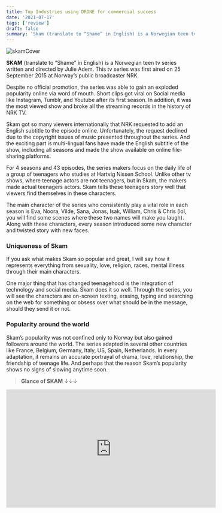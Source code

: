```yaml
---
title: Top Industries using DRONE for commercial success
date: '2021-07-17'
tags: ['review']
draft: false
summary: 'Skam (translate to “Shame” in English) is a Norwegian teen tv series.It represents everything from sexuality, love, religion, races, mental illness through their main characters. '
---
```


![skamCover](https://i.ibb.co/bQRvKNV/skam.png)

**SKAM** (translate to “Shame” in English) is a Norwegian teen tv series written and directed by Julie Adem. This tv series was first aired on 25 September 2015 at Norway’s public broadcaster NRK.

Despite no official promotion, the series was able to gain an exploded popularity online via word of mouth. Short clips got viral on Social media like Instagram, Tumblr, and Youtube after its first season. In addition, it was the most viewed show and broke all the streaming records in the history of NRK TV.

Skam got so many viewers internationally that NRK requested to add an English subtitle to the episode online. Unfortunately, the request declined due to the copyright issues of music presented throughout the series. And the exciting part is multi-lingual fans have made the English subtitle of the show, including all seasons and made the show available on online file-sharing platforms.

For 4 seasons and 43 episodes, the series makers focus on the daily life of a group of teenagers who studies at Hartvig Nissen School. Unlike other tv shows, where teenage actors are not teenagers, but in Skam, the makers made actual teenagers actors.
Skam tells these teenagers story well that viewers find themselves in these characters.

The main character of the series who consistently play a vital role in each season is Eva, Noora, Vilde, Sana, Jonas, Isak, William, Chris & Chris (lol, you will find some scenes where these two names will make you laugh). Along with these characters, every season introduced some new character and twisted story with new faces.

### Uniqueness of Skam

If you ask what makes Skam so popular and great, I will say how it represents everything from sexuality, love, religion, races, mental illness through their main characters.

One major thing that has changed teenagehood is the integration of technology and social media. Skam does it so well. Through the series, you will see the characters are on-screen texting, erasing, typing and searching on the web for something or obsess over what should be in the message, should they send it or not.

### Popularity around the world

Skam’s popularity was not confined only to Norway but also gained followers around the world. The series adapted in several other countries like France, Belgium, Germany, Italy, US, Spain, Netherlands. In every adaptation, it remains an accurate portrayal of drama, love, relationship, the friendship of teenage life. And perhaps that the reason Skam’s popularity shows no signs of slowing anytime soon.

> **Glance of SKAM** &#8595;&#8595;&#8595;

<div className="my-1 px-2 w-full overflow-hidden xl:my-1 xl:px-2 xl:w-1/2">
  <iframe width="560" height="315" src="https://www.youtube.com/embed/xp_7XFKC-Y4" title="YouTube video player" frameborder="0" allow="accelerometer; autoplay; clipboard-write; encrypted-media; gyroscope; picture-in-picture" allowfullscreen></iframe>
</div>